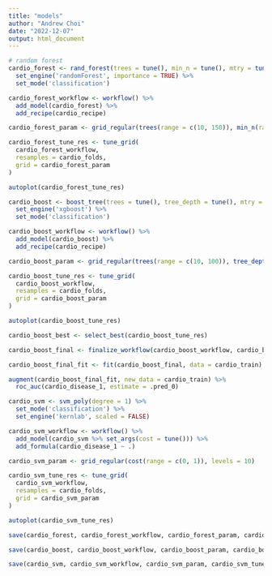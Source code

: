 ```yaml
---
title: "models"
author: "Andrew Choi"
date: "2022-12-07"
output: html_document
---
```


```r
# random forest
cardio_forest <- rand_forest(trees = tune(), min_n = tune(), mtry = tune()) %>%
  set_engine('randomForest', importance = TRUE) %>%
  set_mode('classification')

cardio_forest_workflow <- workflow() %>%
  add_model(cardio_forest) %>%
  add_recipe(cardio_recipe)

cardio_forest_param <- grid_regular(trees(range = c(10, 150)), min_n(range = c(1, 40)), mtry(range = c(3, 6)), levels = 10)

cardio_forest_tune_res <- tune_grid(
  cardio_forest_workflow,
  resamples = cardio_folds,
  grid = cardio_forest_param
)

autoplot(cardio_forest_tune_res)

```

```r

cardio_boost <- boost_tree(trees = tune(), tree_depth = tune(), mtry = tune()) %>%
  set_engine('xgboost') %>%
  set_mode('classification')

cardio_boost_workflow <- workflow() %>%
  add_model(cardio_boost) %>%
  add_recipe(cardio_recipe)

cardio_boost_param <- grid_regular(trees(range = c(10, 100)), tree_depth(range = c(4, 7)), mtry(range = c(3, 6)), levels = 10)

cardio_boost_tune_res <- tune_grid(
  cardio_boost_workflow,
  resamples = cardio_folds,
  grid = cardio_boost_param
)

autoplot(cardio_boost_tune_res)

cardio_boost_best <- select_best(cardio_boost_tune_res)

cardio_boost_final <- finalize_workflow(cardio_boost_workflow, cardio_boost_best)

cardio_boost_final_fit <- fit(cardio_boost_final, data = cardio_train)

augment(cardio_boost_final_fit, new_data = cardio_train) %>%
  roc_auc(cardio_disease_1, estimate = .pred_0)


```

```r

cardio_svm <- svm_poly(degree = 1) %>%
  set_mode('classification') %>%
  set_engine('kernlab', scaled = FALSE)

cardio_svm_workflow <- workflow() %>%
  add_model(cardio_svm %>% set_args(cost = tune())) %>%
  add_formula(cardio_disease_1 ~ .)

cardio_svm_param <- grid_regular(cost(range = c(0, 1)), levels = 10)

cardio_svm_tune_res <- tune_grid(
  cardio_svm_workflow,
  resamples = cardio_folds,
  grid = cardio_svm_param
)

autoplot(cardio_svm_tune_res)

```

```r

save(cardio_forest, cardio_forest_workflow, cardio_forest_param, cardio_forest_tune_res, file = 'Random_Forest_Model.rda')

save(cardio_boost, cardio_boost_workflow, cardio_boost_param, cardio_boost_tune_res, file = 'Boosted_Model.rda')

save(cardio_svm, cardio_svm_workflow, cardio_svm_param, cardio_svm_tune_res, file = 'Support_Vector_Machine_Model.rda')

```